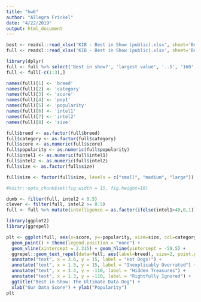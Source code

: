 ```yaml
---
title: "hw6"
author: "Allegra Frickel"
date: "4/22/2019"
output: html_document
---
```


```r
best <- readxl::read_xlsx('KIB - Best in Show (public).xlsx', sheet='Best in show')
full <- readxl::read_xlsx('KIB - Best in Show (public).xlsx', sheet='Best in show full sheet')
```

```r
library(dplyr)
full <- full %>% select('Best in show?', 'largest value', '..5', '160', '87', '80', '..12', '..32')
full <- full[-c(1:3),]
```

```r
names(full)[1] <- 'breed'
names(full)[2] <- 'category'
names(full)[3] <- 'score'
names(full)[4] <- 'pop1'
names(full)[5] <- 'popularity'
names(full)[6] <- 'intel1'
names(full)[7] <- 'intel2'
names(full)[8] <- 'size'
```

```r
full$breed <- as.factor(full$breed)
full$category <- as.factor(full$category)
full$score <- as.numeric(full$score)
full$popularity <- as.numeric(full$popularity)
full$intel1 <- as.numeric(full$intel1)
full$intel2 <- as.numeric(full$intel2)
full$size <- as.factor(full$size)
```

```r
full$size <- factor(full$size, levels = c("small", "medium", "large"))
```

```r
#knitr::opts_chunk$set(fig.width = 15, fig.height=10)
```

```r
dumb <- filter(full, intel2 < 0.5)
clever <- filter(full, intel2 >= 0.5)
full <- full %>% mutate(intelligence = as.factor(ifelse(intel1>40,0,1)))
```

```r
library(ggplot2)
library(ggrepel)
```

```r
plt <- ggplot(full, aes(x=score, y=-popularity, size=size, col=category, shape=intelligence,label=breed)) + 
  geom_point() + theme(legend.position = "none") + 
  geom_vline(xintercept = 2.315) + geom_hline(yintercept = -59.5) + 
  ggrepel::geom_text_repel(data=full, aes(label=breed), size=2, point.padding = 1) + 
  annotate("text", x = 3.6, y = 15, label = "Hot Dogs!") + 
  annotate("text", x = 1.3, y = 15, label = "Inexplicably Overrated") + 
  annotate("text", x = 3.4, y = -110, label = "Hidden Treasures") + 
  annotate("text", x = 1.3, y = -110, label = "Rightfully Ignored") +
  ggtitle("Best in Show: The Ultimate Data Dog") +
  xlab("Our Data Score") + ylab("Popularity")
plt
```






